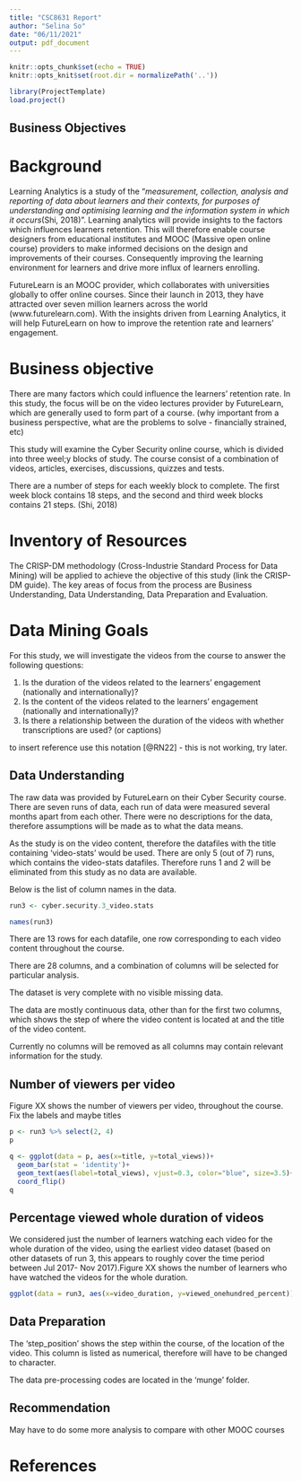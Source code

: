 ```yaml
---
title: "CSC8631 Report"
author: "Selina So"
date: "06/11/2021"
output: pdf_document
---
```


```r
knitr::opts_chunk$set(echo = TRUE)
knitr::opts_knit$set(root.dir = normalizePath('..'))
```

```r
library(ProjectTemplate)
load.project()
```

## Business Objectives

# Background

Learning Analytics is a study of the "*measurement, collection, analysis and reporting of data about learners and their contexts, for purposes of understanding and optimising learning and the information system in which it occurs*(Shi, 2018)". Learning analytics will provide insights to the factors which influences learners retention. This will therefore enable course designers from educational institutes and MOOC (Massive open online course) providers  to make informed decisions on the design and improvements of their courses. Consequently improving the learning environment for learners and drive more influx of learners enrolling. 

FutureLearn is an MOOC provider, which collaborates with universities globally to offer online courses. Since their launch in 2013, they have attracted over seven million learners across the world (www.futurelearn.com). With the insights driven from Learning Analytics, it will help FutureLearn on how to improve the retention rate and learners' engagement. 

# Business objective
There are many factors which could influence the learners' retention rate. In this study, the focus will be on the video lectures provider by FutureLearn, which are generally used to form part of a course. (why important from a business perspective, what are the problems to solve - financially strained, etc) 

This study will examine the Cyber Security online course, which is divided into three weel;y blocks of study. The course consist of a combination of videos, articles, exercises, discussions, quizzes and tests. 

There are a number of steps for each weekly block to complete. The first week block contains 18 steps, and the second and third week blocks contains 21 steps. (Shi, 2018) 

# Inventory of Resources

The CRISP-DM methodology (Cross-Industrie Standard Process for Data Mining) will be applied to achieve the objective of this study (link the CRISP-DM guide). The key areas of focus from the process are Business Understanding, Data Understanding, Data Preparation and Evaluation. 

# Data Mining Goals

For this study, we will investigate the videos from the course to answer the following questions:

1. Is the duration of the videos related to the learners' engagement (nationally and internationally)?
2. Is the content of the videos related to the learners' engagement (nationally and internationally)?
3. Is there a relationship between the duration of the videos with whether transcriptions are used? (or captions)

to insert reference use this notation [@RN22] - this is not working, try later.

## Data Understanding 

The raw data was provided by FutureLearn on their Cyber Security course. There are seven runs of data, each run of data were measured several months apart from each other. There were no descriptions for the data, therefore assumptions will be made as to what the data means. 

As the study is on the video content, therefore the datafiles with the title containing 'video-stats' would be used. There are only 5 (out of 7) runs, which contains the video-stats datafiles. Therefore runs 1 and 2 will be eliminated from this study as no data are available. 

Below is the list of column names in the data. 
```r
run3 <- cyber.security.3_video.stats

names(run3)
```
There are 13 rows for each datafile, one row corresponding to each video content throughout the course. 

There are 28 columns, and a combination of columns will be selected for particular analysis. 

The dataset is very complete with no visible missing data.

The data are mostly continuous data, other than for the first two columns, which shows the step of where the video content is located at and the title of the video content. 

Currently no columns will be removed as all columns may contain relevant information for the study. 




## Number of viewers per video

Figure XX shows the number of viewers per video, throughout the course. 
Fix the labels and maybe titles

```r
p <- run3 %>% select(2, 4)
p
```

```r
q <- ggplot(data = p, aes(x=title, y=total_views))+
  geom_bar(stat = 'identity')+
  geom_text(aes(label=total_views), vjust=0.3, color="blue", size=3.5)+
  coord_flip()
q
```


## Percentage viewed whole duration of videos

We considered just the number of learners watching each video for the whole duration of the video, using the earliest video dataset (based on other datasets of run 3, this appears to roughly cover the time period between Jul 2017- Nov 2017).Figure XX shows the number of learners who have watched the videos for the whole duration.

```r
ggplot(data = run3, aes(x=video_duration, y=viewed_onehundred_percent)) + geom_point()
```
## Data Preparation

The 'step_position' shows the step within the course, of the location of the video. This column is listed as numerical, therefore will have to be changed to character. 

The data pre-processing codes are located in the 'munge' folder.

## Recommendation
May have to do some more analysis to compare with other MOOC courses

# References
